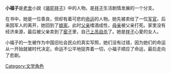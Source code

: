 '''小福子'''是[[老舍|老舍]]小說《[[骆驼祥子|骆驼祥子]]》中的人物。是[[祥子|祥子]]生活剧情发展的一个分支。

在书中，她是一位善良，但却有着可悲的[[命运|命运]]的人物。她先被卖给了一位[[军官|军官]]，后来因军人的离开，她回到了[[娘家|娘家]]。此时[[父亲|父亲]]嗜酒成性，[[母亲|母亲]]被父亲打死。家里没有经济来源，最后被父亲卖到了[[窑子|窑子]]里，自己[[上吊|上吊]][[自杀|自杀]]了。她是[[祥子|祥子]]心愛的女人。

小福子的一生被作为中国旧社会民众的真实写照，她们没有过错，因为她们的命运从一开始就被时代决定。命运不公平地捉弄着一切，小福子顺应了命运，最后走向了悲剧。

[[Category:文学角色|Category:文学角色]]
